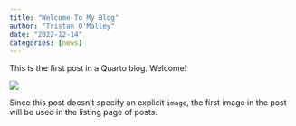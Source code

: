 ```yaml
---
title: "Welcome To My Blog"
author: "Tristan O'Malley"
date: "2022-12-14"
categories: [news]
---
```


This is the first post in a Quarto blog. Welcome!

![](thumbnail.jpg)

Since this post doesn't specify an explicit `image`, the first image in the post will be used in the listing page of posts.

